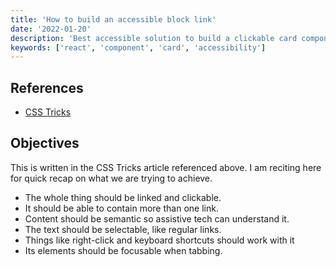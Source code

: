 ```yaml
---
title: 'How to build an accessible block link'
date: '2022-01-20'
description: 'Best accessible solution to build a clickable card component instead of wrapping an entire card element inside an anchor'
keywords: ['react', 'component', 'card', 'accessibility']
---
```


## References

- [CSS Tricks](https://css-tricks.com/block-links-the-search-for-a-perfect-solution/)

## Objectives

This is written in the CSS Tricks article referenced above. I am reciting here for quick recap on what we are trying to achieve.

- The whole thing should be linked and clickable.
- It should be able to contain more than one link.
- Content should be semantic so assistive tech can understand it.
- The text should be selectable, like regular links.
- Things like right-click and keyboard shortcuts should work with it
- Its elements should be focusable when tabbing.
